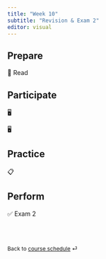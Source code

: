 ```yaml
---
title: "Week 10"
subtitle: "Revision & Exam 2"
editor: visual
---
```


## Prepare

📖 Read

## Participate

🖥️

🖥️

## Practice

📋

## Perform

✅ Exam 2

<br><br>

::: {style="font-size: 0.875em;"}
Back to [course schedule](/ "Course schedule") ⏎
:::
